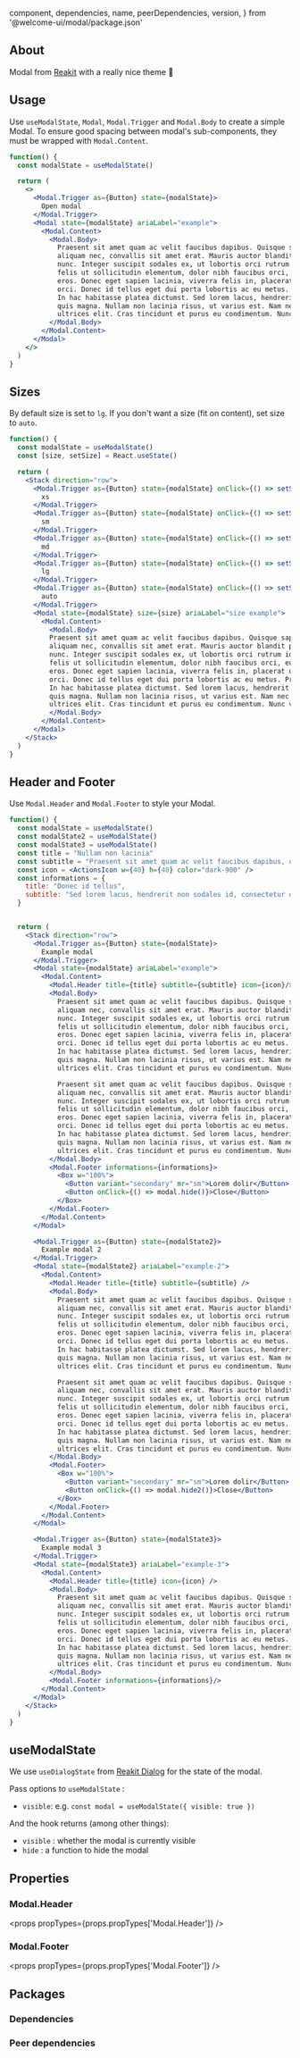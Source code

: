 
  component,
  dependencies,
  name,
  peerDependencies,
  version,
} from '@welcome-ui/modal/package.json'

<showcase
  version={version}
  name={name}
  component={component}
  description="Allows user to show a component ahead the page, to take an action from it."
/>

## About

Modal from [Reakit](https://reakit.io/docs/dialog/) with a really nice theme 👀

## Usage

Use `useModalState`, `Modal`, `Modal.Trigger` and `Modal.Body` to create a simple Modal. To ensure good spacing between modal's sub-components, they must be wrapped with `Modal.Content`.

```jsx
function() {
  const modalState = useModalState()

  return (
    <>
      <Modal.Trigger as={Button} state={modalState}>
        Open modal
      </Modal.Trigger>
      <Modal state={modalState} ariaLabel="example">
        <Modal.Content>
          <Modal.Body>
            Praesent sit amet quam ac velit faucibus dapibus. Quisque sapien ligula, rutrum quis
            aliquam nec, convallis sit amet erat. Mauris auctor blandit porta. In imperdiet rutrum
            nunc. Integer suscipit sodales ex, ut lobortis orci rutrum id. Vestibulum scelerisque,
            felis ut sollicitudin elementum, dolor nibh faucibus orci, eu aliquet felis diam sed
            eros. Donec eget sapien lacinia, viverra felis in, placerat urna. Vestibulum sed viverra
            orci. Donec id tellus eget dui porta lobortis ac eu metus. Praesent id ultricies odio.
            In hac habitasse platea dictumst. Sed lorem lacus, hendrerit non sodales id, consectetur
            quis magna. Nullam non lacinia risus, ut varius est. Nam nec pulvinar tellus, eu
            ultrices elit. Cras tincidunt et purus eu condimentum. Nunc vitae consequat nibh.
          </Modal.Body>
        </Modal.Content>
      </Modal>
    </>
  )
}
```

## Sizes

By default size is set to `lg`. If you don't want a size (fit on content), set size to `auto`.

```jsx
function() {
  const modalState = useModalState()
  const [size, setSize] = React.useState()

  return (
    <Stack direction="row">
      <Modal.Trigger as={Button} state={modalState} onClick={() => setSize('xs')}>
        xs
      </Modal.Trigger>
      <Modal.Trigger as={Button} state={modalState} onClick={() => setSize('sm')}>
        sm
      </Modal.Trigger>
      <Modal.Trigger as={Button} state={modalState} onClick={() => setSize('md')}>
        md
      </Modal.Trigger>
      <Modal.Trigger as={Button} state={modalState} onClick={() => setSize('lg')}>
        lg
      </Modal.Trigger>
      <Modal.Trigger as={Button} state={modalState} onClick={() => setSize('auto')}>
        auto
      </Modal.Trigger>
      <Modal state={modalState} size={size} ariaLabel="size example">
        <Modal.Content>
          <Modal.Body>
          Praesent sit amet quam ac velit faucibus dapibus. Quisque sapien ligula, rutrum quis
          aliquam nec, convallis sit amet erat. Mauris auctor blandit porta. In imperdiet rutrum
          nunc. Integer suscipit sodales ex, ut lobortis orci rutrum id. Vestibulum scelerisque,
          felis ut sollicitudin elementum, dolor nibh faucibus orci, eu aliquet felis diam sed
          eros. Donec eget sapien lacinia, viverra felis in, placerat urna. Vestibulum sed viverra
          orci. Donec id tellus eget dui porta lobortis ac eu metus. Praesent id ultricies odio.
          In hac habitasse platea dictumst. Sed lorem lacus, hendrerit non sodales id, consectetur
          quis magna. Nullam non lacinia risus, ut varius est. Nam nec pulvinar tellus, eu
          ultrices elit. Cras tincidunt et purus eu condimentum. Nunc vitae consequat nibh.
          </Modal.Body>
        </Modal.Content>
      </Modal>
    </Stack>
  )
}
```

## Header and Footer

Use `Modal.Header` and `Modal.Footer` to style your Modal.

```jsx
function() {
  const modalState = useModalState()
  const modalState2 = useModalState()
  const modalState3 = useModalState()
  const title = "Nullam non lacinia"
  const subtitle = "Praesent sit amet quam ac velit faucibus dapibus, quisque sapien ligula."
  const icon = <ActionsIcon w={40} h={40} color="dark-900" />
  const informations = {
    title: "Donec id tellus",
    subtitle: "Sed lorem lacus, hendrerit non sodales id, consectetur quis magna. Mauris auctor blandit porta. In imperdiet rutrum nunc."
  }


  return (
    <Stack direction="row">
      <Modal.Trigger as={Button} state={modalState}>
        Example modal
      </Modal.Trigger>
      <Modal state={modalState} ariaLabel="example">
        <Modal.Content>
          <Modal.Header title={title} subtitle={subtitle} icon={icon}/>
          <Modal.Body>
            Praesent sit amet quam ac velit faucibus dapibus. Quisque sapien ligula, rutrum quis
            aliquam nec, convallis sit amet erat. Mauris auctor blandit porta. In imperdiet rutrum
            nunc. Integer suscipit sodales ex, ut lobortis orci rutrum id. Vestibulum scelerisque,
            felis ut sollicitudin elementum, dolor nibh faucibus orci, eu aliquet felis diam sed
            eros. Donec eget sapien lacinia, viverra felis in, placerat urna. Vestibulum sed viverra
            orci. Donec id tellus eget dui porta lobortis ac eu metus. Praesent id ultricies odio.
            In hac habitasse platea dictumst. Sed lorem lacus, hendrerit non sodales id, consectetur
            quis magna. Nullam non lacinia risus, ut varius est. Nam nec pulvinar tellus, eu
            ultrices elit. Cras tincidunt et purus eu condimentum. Nunc vitae consequat nibh.

            Praesent sit amet quam ac velit faucibus dapibus. Quisque sapien ligula, rutrum quis
            aliquam nec, convallis sit amet erat. Mauris auctor blandit porta. In imperdiet rutrum
            nunc. Integer suscipit sodales ex, ut lobortis orci rutrum id. Vestibulum scelerisque,
            felis ut sollicitudin elementum, dolor nibh faucibus orci, eu aliquet felis diam sed
            eros. Donec eget sapien lacinia, viverra felis in, placerat urna. Vestibulum sed viverra
            orci. Donec id tellus eget dui porta lobortis ac eu metus. Praesent id ultricies odio.
            In hac habitasse platea dictumst. Sed lorem lacus, hendrerit non sodales id, consectetur
            quis magna. Nullam non lacinia risus, ut varius est. Nam nec pulvinar tellus, eu
            ultrices elit. Cras tincidunt et purus eu condimentum. Nunc vitae consequat nibh.
          </Modal.Body>
          <Modal.Footer informations={informations}>
            <Box w="100%">
              <Button variant="secondary" mr="sm">Lorem dolir</Button>
              <Button onClick={() => modal.hide()}>Close</Button>
            </Box>
          </Modal.Footer>
        </Modal.Content>
      </Modal>

      <Modal.Trigger as={Button} state={modalState2}>
        Example modal 2
      </Modal.Trigger>
      <Modal state={modalState2} ariaLabel="example-2">
        <Modal.Content>
          <Modal.Header title={title} subtitle={subtitle} />
          <Modal.Body>
            Praesent sit amet quam ac velit faucibus dapibus. Quisque sapien ligula, rutrum quis
            aliquam nec, convallis sit amet erat. Mauris auctor blandit porta. In imperdiet rutrum
            nunc. Integer suscipit sodales ex, ut lobortis orci rutrum id. Vestibulum scelerisque,
            felis ut sollicitudin elementum, dolor nibh faucibus orci, eu aliquet felis diam sed
            eros. Donec eget sapien lacinia, viverra felis in, placerat urna. Vestibulum sed viverra
            orci. Donec id tellus eget dui porta lobortis ac eu metus. Praesent id ultricies odio.
            In hac habitasse platea dictumst. Sed lorem lacus, hendrerit non sodales id, consectetur
            quis magna. Nullam non lacinia risus, ut varius est. Nam nec pulvinar tellus, eu
            ultrices elit. Cras tincidunt et purus eu condimentum. Nunc vitae consequat nibh.

            Praesent sit amet quam ac velit faucibus dapibus. Quisque sapien ligula, rutrum quis
            aliquam nec, convallis sit amet erat. Mauris auctor blandit porta. In imperdiet rutrum
            nunc. Integer suscipit sodales ex, ut lobortis orci rutrum id. Vestibulum scelerisque,
            felis ut sollicitudin elementum, dolor nibh faucibus orci, eu aliquet felis diam sed
            eros. Donec eget sapien lacinia, viverra felis in, placerat urna. Vestibulum sed viverra
            orci. Donec id tellus eget dui porta lobortis ac eu metus. Praesent id ultricies odio.
            In hac habitasse platea dictumst. Sed lorem lacus, hendrerit non sodales id, consectetur
            quis magna. Nullam non lacinia risus, ut varius est. Nam nec pulvinar tellus, eu
            ultrices elit. Cras tincidunt et purus eu condimentum. Nunc vitae consequat nibh.
          </Modal.Body>
          <Modal.Footer>
            <Box w="100%">
              <Button variant="secondary" mr="sm">Lorem dolir</Button>
              <Button onClick={() => modal.hide2()}>Close</Button>
            </Box>
          </Modal.Footer>
        </Modal.Content>
      </Modal>

      <Modal.Trigger as={Button} state={modalState3}>
        Example modal 3
      </Modal.Trigger>
      <Modal state={modalState3} ariaLabel="example-3">
        <Modal.Content>
          <Modal.Header title={title} icon={icon} />
          <Modal.Body>
            Praesent sit amet quam ac velit faucibus dapibus. Quisque sapien ligula, rutrum quis
            aliquam nec, convallis sit amet erat. Mauris auctor blandit porta. In imperdiet rutrum
            nunc. Integer suscipit sodales ex, ut lobortis orci rutrum id. Vestibulum scelerisque,
            felis ut sollicitudin elementum, dolor nibh faucibus orci, eu aliquet felis diam sed
            eros. Donec eget sapien lacinia, viverra felis in, placerat urna. Vestibulum sed viverra
            orci. Donec id tellus eget dui porta lobortis ac eu metus. Praesent id ultricies odio.
            In hac habitasse platea dictumst. Sed lorem lacus, hendrerit non sodales id, consectetur
            quis magna. Nullam non lacinia risus, ut varius est. Nam nec pulvinar tellus, eu
            ultrices elit. Cras tincidunt et purus eu condimentum. Nunc vitae consequat nibh.
          </Modal.Body>
          <Modal.Footer informations={informations}/>
        </Modal.Content>
      </Modal>
    </Stack>
  )
}
```

## useModalState

We use `useDialogState` from [Reakit Dialog](https://reakit.io/docs/dialog/#usedialogstate) for the state of the modal.

Pass options to `useModalState` :

- `visible`: e.g. `const modal = useModalState({ visible: true })`

And the hook returns (among other things):

- `visible` : whether the modal is currently visible
- `hide` : a function to hide the modal

## Properties

### Modal.Header

<props propTypes={props.propTypes['Modal.Header']} />

### Modal.Footer

<props propTypes={props.propTypes['Modal.Footer']} />

## Packages

### Dependencies

<dependencies dependencies={dependencies} />

### Peer dependencies

<dependencies dependencies={peerDependencies} />

<pagination />
